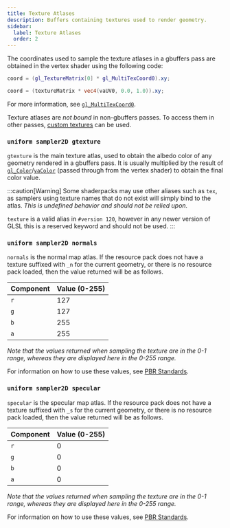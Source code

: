 ```yaml
---
title: Texture Atlases
description: Buffers containing textures used to render geometry.
sidebar:
  label: Texture Atlases
  order: 2
---
```


The coordinates used to sample the texture atlases in a gbuffers pass are obtained in the vertex shader using the following code:

```glsl title="Compatibility Profile"
coord = (gl_TextureMatrix[0] * gl_MultiTexCoord0).xy;
```
```glsl title="Core Profile"
coord = (textureMatrix * vec4(vaUV0, 0.0, 1.0)).xy;
```

For more information, see [`gl_MultiTexCoord0`](/current/reference/attributes/gl_multitexcoord0/).

Texture atlases are *not bound* in non-gbuffers passes. To access them in other passes, [custom textures](/current/reference/buffers/custom_textures/#texture-types) can be used.

### `uniform sampler2D gtexture`
`gtexture` is the main texture atlas, used to obtain the albedo color of any geometry rendered in a gbuffers pass. It is usually multiplied by the result of [`gl_Color`](/current/reference/attributes/overview/)/[`vaColor`](/current/reference/attributes/vacolor/) (passed through from the vertex shader) to obtain the final color value.

:::caution[Warning]
Some shaderpacks may use other aliases such as `tex`, as samplers using texture names that do not exist will simply bind to the atlas. *This is undefined behavior and should not be relied upon.*

`texture` is a valid alias in `#version 120`, however in any newer version of GLSL this is a reserved keyword and should not be used.
:::

### `uniform sampler2D normals`
`normals` is the normal map atlas. If the resource pack does not have a texture suffixed with `_n` for the current geometry, or there is no resource pack loaded, then the value returned will be as follows.

| Component | Value (0-255) |
|-----------|---------------|
| `r`       | 127           |
| `g`       | 127           |
| `b`       | 255           |
| `a`       | 255           |

*Note that the values returned when sampling the texture are in the 0-1 range, whereas they are displayed here in the 0-255 range.*

For information on how to use these values, see [PBR Standards](/current/how-to/pbr_standards/).

### `uniform sampler2D specular`
`specular` is the specular map atlas. If the resource pack does not have a texture suffixed with `_s` for the current geometry, or there is no resource pack loaded, then the value returned will be as follows.

| Component | Value (0-255) |
|-----------|---------------|
| `r`       | 0             |
| `g`       | 0             |
| `b`       | 0             |
| `a`       | 0             |

*Note that the values returned when sampling the texture are in the 0-1 range, whereas they are displayed here in the 0-255 range.*

For information on how to use these values, see [PBR Standards](/current/how-to/pbr_standards/).

